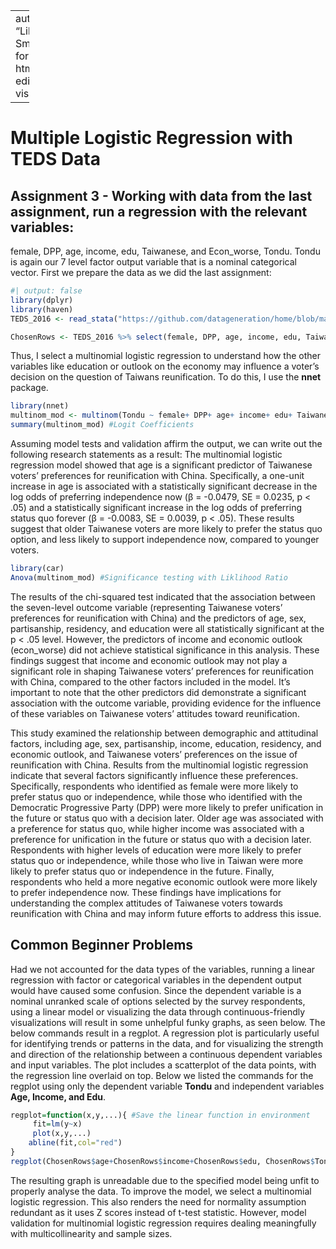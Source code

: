 
---
author: "Libby Smith"
format: html
editor: visual

---


# Multiple Logistic Regression with TEDS Data

## Assignment 3 - Working with data from the last assignment, run a regression with the relevant variables:

female, DPP, age, income, edu, Taiwanese, and Econ_worse, Tondu. Tondu is again our 7 level factor output variable that is a nominal categorical vector. First we prepare the data as we did the last assignment:

```{r}
#| output: false
library(dplyr)
library(haven)
TEDS_2016 <- read_stata("https://github.com/datageneration/home/blob/master/DataProgramming/data/TEDS_2016.dta?raw=true")

ChosenRows <- TEDS_2016 %>% select(female, DPP, age, income, edu, Taiwanese, Tondu, Econ_worse)
```

Thus, I select a multinomial logistic regression to understand how the other variables like education or outlook on the economy may influence a voter's decision on the question of Taiwans reunification. To do this, I use the **nnet** package.

```{r}
library(nnet)
multinom_mod <- multinom(Tondu ~ female+ DPP+ age+ income+ edu+ Taiwanese+ Econ_worse, data = ChosenRows, model = T)
summary(multinom_mod) #Logit Coefficients  
```

Assuming model tests and validation affirm the output, we can write out the following research statements as a result: The multinomial logistic regression model showed that age is a significant predictor of Taiwanese voters' preferences for reunification with China. Specifically, a one-unit increase in age is associated with a statistically significant decrease in the log odds of preferring independence now (β = -0.0479, SE = 0.0235, p \< .05) and a statistically significant increase in the log odds of preferring status quo forever (β = -0.0083, SE = 0.0039, p \< .05). These results suggest that older Taiwanese voters are more likely to prefer the status quo option, and less likely to support independence now, compared to younger voters.

```{r}
library(car)
Anova(multinom_mod) #Significance testing with Liklihood Ratio
```

The results of the chi-squared test indicated that the association between the seven-level outcome variable (representing Taiwanese voters' preferences for reunification with China) and the predictors of age, sex, partisanship, residency, and education were all statistically significant at the p \< .05 level. However, the predictors of income and economic outlook (econ_worse) did not achieve statistical significance in this analysis. These findings suggest that income and economic outlook may not play a significant role in shaping Taiwanese voters' preferences for reunification with China, compared to the other factors included in the model. It's important to note that the other predictors did demonstrate a significant association with the outcome variable, providing evidence for the influence of these variables on Taiwanese voters' attitudes toward reunification.

This study examined the relationship between demographic and attitudinal factors, including age, sex, partisanship, income, education, residency, and economic outlook, and Taiwanese voters' preferences on the issue of reunification with China. Results from the multinomial logistic regression indicate that several factors significantly influence these preferences. Specifically, respondents who identified as female were more likely to prefer status quo or independence, while those who identified with the Democratic Progressive Party (DPP) were more likely to prefer unification in the future or status quo with a decision later. Older age was associated with a preference for status quo, while higher income was associated with a preference for unification in the future or status quo with a decision later. Respondents with higher levels of education were more likely to prefer status quo or independence, while those who live in Taiwan were more likely to prefer status quo or independence in the future. Finally, respondents who held a more negative economic outlook were more likely to prefer independence now. These findings have implications for understanding the complex attitudes of Taiwanese voters towards reunification with China and may inform future efforts to address this issue.

## Common Beginner Problems

Had we not accounted for the data types of the variables, running a linear regression with factor or categorical variables in the dependent output would have caused some confusion. Since the dependent variable is a nominal unranked scale of options selected by the survey respondents, using a linear model or visualizing the data through continuous-friendly visualizations will result in some unhelpful funky graphs, as seen below. The below commands result in a regplot. A regression plot is particularly useful for identifying trends or patterns in the data, and for visualizing the strength and direction of the relationship between a continuous dependent variables and input variables. The plot includes a scatterplot of the data points, with the regression line overlaid on top. Below we listed the commands for the regplot using only the dependent variable **Tondu** and independent variables **Age, Income, and Edu**.

```{r}
regplot=function(x,y,...){ #Save the linear function in environment
     fit=lm(y~x)
     plot(x,y,...)
    abline(fit,col="red")
}
regplot(ChosenRows$age+ChosenRows$income+ChosenRows$edu, ChosenRows$Tondu, xlab="Age, Income, and Education", ylab="Tondu", col="blue", pch=15)
```

The resulting graph is unreadable due to the specified model being unfit to properly analyse the data. To improve the model, we select a multinomial logistic regression. This also renders the need for normality assumption redundant as it uses Z scores instead of t-test statistic. However, model validation for multinomial logistic regression requires dealing meaningfully with multicollinearity and sample sizes.
